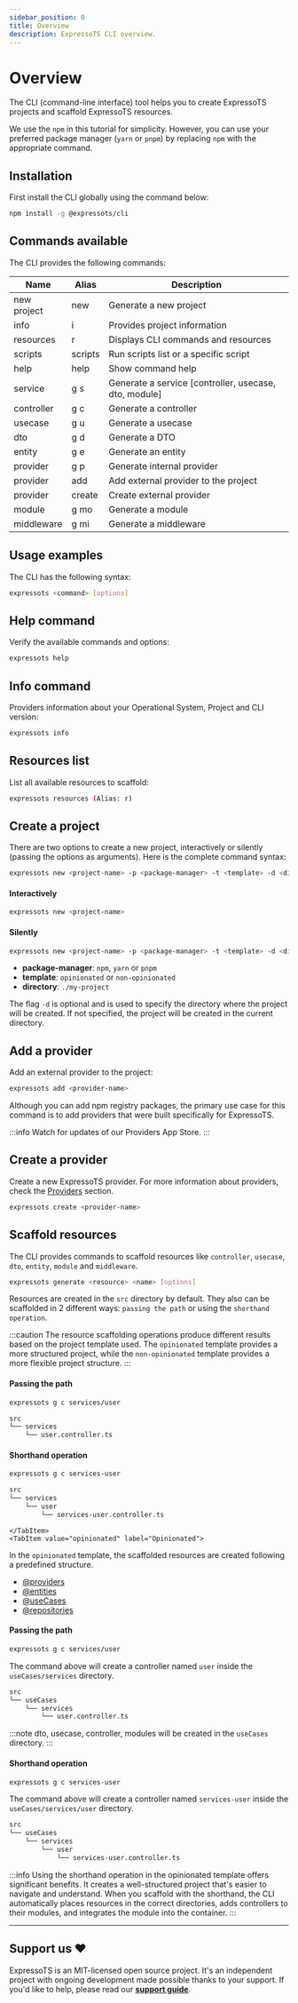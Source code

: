 ```yaml
---
sidebar_position: 0
title: Overview
description: ExpressoTS CLI overview.
---
```



# Overview

The CLI (command-line interface) tool helps you to create ExpressoTS projects and scaffold ExpressoTS resources.

We use the `npm` in this tutorial for simplicity. However, you can use your preferred package manager (`yarn` or `pnpm`) by replacing `npm` with the appropriate command.

## Installation

First install the CLI globally using the command below:

```bash
npm install -g @expressots/cli
```

## Commands available

The CLI provides the following commands:

| Name        | Alias   | Description                                           |
| ----------- | ------- | ----------------------------------------------------- |
| new project | new     | Generate a new project                                |
| info        | i       | Provides project information                          |
| resources   | r       | Displays CLI commands and resources                   |
| scripts     | scripts | Run scripts list or a specific script                 |
| help        | help    | Show command help                                     |
| service     | g s     | Generate a service [controller, usecase, dto, module] |
| controller  | g c     | Generate a controller                                 |
| usecase     | g u     | Generate a usecase                                    |
| dto         | g d     | Generate a DTO                                        |
| entity      | g e     | Generate an entity                                    |
| provider    | g p     | Generate internal provider                            |
| provider    | add     | Add external provider to the project                  |
| provider    | create  | Create external provider                              |
| module      | g mo    | Generate a module                                     |
| middleware  | g mi    | Generate a middleware                                 |

## Usage examples

The CLI has the following syntax:

```bash
expressots <command> [options]
```

## Help command

Verify the available commands and options:

```bash
expressots help
```

## Info command

Providers information about your Operational System, Project and CLI version:

```bash
expressots info
```

## Resources list

List all available resources to scaffold:

```bash
expressots resources (Alias: r)
```

## Create a project

There are two options to create a new project, interactively or silently (passing the options as arguments).
Here is the complete command syntax:

```bash title="Create project command options"
expressots new <project-name> -p <package-manager> -t <template> -d <directory>
```

#### Interactively

```bash
expressots new <project-name>
```

#### Silently

```bash
expressots new <project-name> -p <package-manager> -t <template> -d <directory>
```

-   **package-manager**: `npm`, `yarn` or `pnpm`
-   **template**: `opinionated` or `non-opinionated`
-   **directory**: `./my-project`

The flag `-d` is optional and is used to specify the directory where the project will be created. If not specified, the project will be created in the current directory.

## Add a provider

Add an external provider to the project:

```bash
expressots add <provider-name>
```

Although you can add npm registry packages, the primary use case for this command is to add providers that were built specifically for ExpressoTS.

:::info Watch for updates of our Providers App Store.
:::

## Create a provider

Create a new ExpressoTS provider. For more information about providers, check the [Providers](../core/providers.mdx#create-external-provider) section.

```bash
expressots create <provider-name>
```

## Scaffold resources

The CLI provides commands to scaffold resources like `controller`, `usecase`, `dto`, `entity`, `module` and `middleware`.

```bash
expressots generate <resource> <name> [options]
```

Resources are created in the `src` directory by default. They also can be scaffolded in 2 different ways: `passing the path` or using the `shorthand operation`.

:::caution
The resource scaffolding operations produce different results based on the project template used. The `opinionated` template provides a more structured project, while the `non-opinionated` template provides a more flexible project structure.
:::

<Tabs>
    <TabItem value="non-opinionated" label="Non Opinionated">

#### Passing the path

```bash title="Create a controller named user inside the services directory"
expressots g c services/user
```

```bash title="Output"
src
└── services
    └── user.controller.ts
```

#### Shorthand operation

```bash title="Create a controller named services-user inside the services/user directory"
expressots g c services-user
```

```bash title="Output"
src
└── services
    └── user
        └── services-user.controller.ts
```

    </TabItem>
    <TabItem value="opinionated" label="Opinionated">

In the `opinionated` template, the scaffolded resources are created following a predefined structure.

-   [@providers](/docs/overview/providers.md)
-   [@entities](/docs/overview/entities.md)
-   [@useCases](/docs/overview/usecase.md)
-   [@repositories](/docs/overview/repositories.md)

#### Passing the path

```bash title="Create a controller named user inside the useCases/services directory"
expressots g c services/user
```

The command above will create a controller named `user` inside the `useCases/services` directory.

```bash title="Output"
src
└── useCases
    └── services
        └── user.controller.ts
```

:::note dto, usecase, controller, modules will be created in the `useCases` directory.
:::

#### Shorthand operation

```bash title="Create a controller named services-user inside the useCases/services/user directory"
expressots g c services-user
```

The command above will create a controller named `services-user` inside the `useCases/services/user` directory.

```bash title="Output"
src
└── useCases
    └── services
        └── user
            └── services-user.controller.ts
```

:::info
Using the shorthand operation in the opinionated template offers significant benefits. It creates a well-structured project that's easier to navigate and understand. When you scaffold with the shorthand, the CLI automatically places resources in the correct directories, adds controllers to their modules, and integrates the module into the container.
:::

</TabItem>

</Tabs>

---

## Support us ❤️

ExpressoTS is an MIT-licensed open source project. It's an independent project with ongoing development made possible thanks to your support.
If you'd like to help, please read our **[support guide](../support-us.mdx)**.
